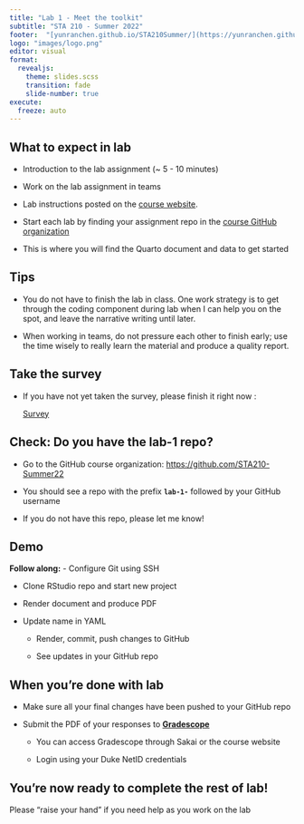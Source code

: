 ```yaml
---
title: "Lab 1 - Meet the toolkit"
subtitle: "STA 210 - Summer 2022"
footer:  "[yunranchen.github.io/STA210Summer/](https://yunranchen.github.io/STA210Summer/)"
logo: "images/logo.png"
editor: visual
format: 
  revealjs: 
    theme: slides.scss
    transition: fade
    slide-number: true
execute:
  freeze: auto
---
```




## **What to expect in lab**

-   Introduction to the lab assignment (\~ 5 - 10 minutes)

-   Work on the lab assignment in teams

-   Lab instructions posted on the [course website](https://yunranchen.github.io/STA210Summer/).

-   Start each lab by finding your assignment repo in the [course GitHub organization](https://github.com/STA210-Summer22)

-   This is where you will find the Quarto document and data to get started

## **Tips**

-   You do not have to finish the lab in class. One work strategy is to get through the coding component during lab when I can help you on the spot, and leave the narrative writing until later.

-   When working in teams, do not pressure each other to finish early; use the time wisely to really learn the material and produce a quality report.

## Take the survey

-   If you have not yet taken the survey, please finish it right now :

    [Survey](https://duke.qualtrics.com/jfe/form/SV_a2XjEYFcPneNm6y)

## **Check: Do you have the lab-1 repo?**

-   Go to the GitHub course organization: <https://github.com/STA210-Summer22>

-   You should see a repo with the prefix **`lab-1-`** followed by your GitHub username

-   If you do not have this repo, please let me know!

## Demo

**Follow along:**  - Configure Git using SSH

-   Clone RStudio repo and start new project

-   Render document and produce PDF

-   Update name in YAML

    -   Render, commit, push changes to GitHub

    -   See updates in your GitHub repo

## **When you're done with lab**

-   Make sure all your final changes have been pushed to your GitHub repo

-   Submit the PDF of your responses to [**Gradescope**](https://www.gradescope.com/)

    -   You can access Gradescope through Sakai or the course website

    -   Login using your Duke NetID credentials

## **You're now ready to complete the rest of lab!**

Please "raise your hand" if you need help as you work on the lab
